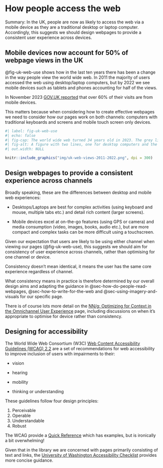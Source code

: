 # How people access the web {#sec-how-people-access-the-web}

[Summary:]{.highlight} In the UK, people are now as likely to access the web via a mobile device as they are a traditional desktop or laptop computer. Accordingly, this suggests we should design webpages to provide a consistent user experience across devices.

## Mobile devices now account for 50% of webpage views in the UK {#sec-mobile-devices-now-account-for-50-of-webpage-views-in-the-uk}

@fig-uk-web-use shows how in the last ten years there has been a change in the way people view the world wide web. In 2011 the majority of users accessed the web using desktop/laptop computers, but by 2022 we see mobile devices such as tablets and phones accounting for half of the views.

In November 2023 [GOV.UK reported](https://insidegovuk.blog.gov.uk/2023/11/01/a-bold-new-look-for-the-gov-uk-homepage/) that over 60% of their visits are from mobile devices.

This matters because when considering how to create effective webpages we need to consider how our pages work on both channels: computers with traditional keyboards and screens and mobile touch screen only devices.

```r
#| label: fig-uk-web-use 
#| echo: false 
#| fig-cap: The world wide web turned 34 years old in 2023. The grey line shows the share of web views in the UK from desktop computers and the red line shows the share of web views in the UK from mobile devices. 
#| fig-alt: A figure with two lines, one for desktop computers and the other for mobile devices showing how views of the world wide web changed in the UK from mostly desktop devices in 2011 to 50% desktop and 50% mobile devices by 2022.
#| out.width: NULL

knitr::include_graphics("img/uk-web-views-2011-2022.png", dpi = 300)
```

## Design webpages to provide a consistent experience across channels {#sec-design-webpages-to-provide-a-consistent-experience-across-channels}

Broadly speaking, these are the differences between desktop and mobile web experiences:

-   Desktops/Laptops are best for complex activities (using keyboard and mouse, multiple tabs etc.) and detail rich content (larger screens).

-   Mobile devices excel at on-the-go features (using GPS or camera) and media consumption (video, images, books, audio etc.), but are more compact and complex tasks can be more difficult using a touchscreen.

Given our expectation that users are likely to be using either channel when viewing our pages (@fig-uk-web-use), this suggests we should aim for consistency of user experience across channels, rather than optimising for one channel or device.

Consistency doesn't mean identical, it means the user has the same core experience regardless of channel.

What consistency means in practice is therefore determined by our overall design aims and adapting the guidance in @sec-how-do-people-read-webpages, @sec-how-to-write-for-the-web and @sec-using-imagery-and-visuals for our specific page.

There is of course lots more detail on the [NN/g: Optimizing for Context in the Omnichannel User Experience](https://www.nngroup.com/articles/context-specific-cross-channel/) page, including discussions on when it's appropriate to optimise for device rather than consistency.

## Designing for accessibility {#sec-designing-for-accessibility}

The World Wide Web Consortium (W3C) [Web Content Accessibility Guidelines (WCAG) 2.2](https://www.w3.org/TR/WCAG22/) are a set of recommendations for web accessibility to improve inclusion of users with impairments to their:

-   vision

-   hearing

-   mobility

-   thinking or understanding

These guidelines follow four design principles:

1.  Perceivable
2.  Operable
3.  Understandable
4.  Robust

The WCAG provide a [Quick Reference](https://www.w3.org/WAI/WCAG22/quickref/) which has examples, but is ironically a bit overwhelming!

Given that in the library we are concerned with pages primarily consisting of text and links, the [University of Washington Accessibility Checklist](https://www.washington.edu/accesstech/checklist/) provides more concise guidance.

<!-- ## Optimisation and Enshittification -->

<!-- This section can be skipped, but if you are interested in thinking more about why web experience has got worse over time -->

<!-- [Ivan Vendrov The Tyranny of the Marginal User](https://nothinghuman.substack.com/p/the-tyranny-of-the-marginal-user) -->

<!-- [Cory Doctorow on The 'Enshittification' of TikTok](https://www.wired.com/story/tiktok-platforms-cory-doctorow/) -->
